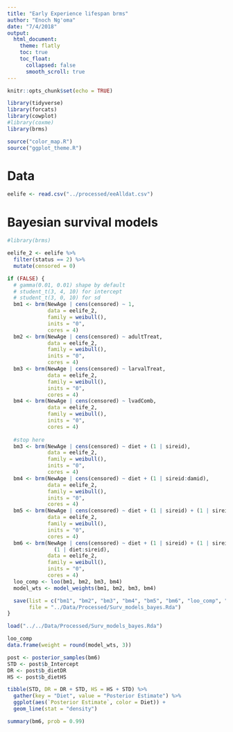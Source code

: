 ```yaml
---
title: "Early Experience lifespan brms"
author: "Enoch Ng'oma"
date: "7/4/2018"
output:
  html_document:
    theme: flatly
    toc: true
    toc_float:
      collapsed: false
      smooth_scroll: true
---
```



```r
knitr::opts_chunk$set(echo = TRUE)

library(tidyverse) 
library(forcats)
library(cowplot)
#library(coxme)
library(brms)

source("color_map.R")
source("ggplot_theme.R")
```

# Data

```r
eelife <- read.csv("../processed/eeAlldat.csv")
```

# Bayesian survival models

```r
#library(brms)

eelife_2 <- eelife %>% 
  filter(status == 2) %>% 
  mutate(censored = 0)

if (FALSE) {
  # gamma(0.01, 0.01) shape by default
  # student_t(3, 4, 10) for intercept
  # student_t(3, 0, 10) for sd
  bm1 <- brm(NewAge | cens(censored) ~ 1,
             data = eelife_2,
             family = weibull(),
             inits = "0",
             cores = 4)
  bm2 <- brm(NewAge | cens(censored) ~ adultTreat,
             data = eelife_2,
             family = weibull(),
             inits = "0",
             cores = 4)
  bm3 <- brm(NewAge | cens(censored) ~ larvalTreat,
             data = eelife_2,
             family = weibull(),
             inits = "0",
             cores = 4)
  bm4 <- brm(NewAge | cens(censored) ~ lvadComb,
             data = eelife_2,
             family = weibull(),
             inits = "0",
             cores = 4)
  
  #stop here
  bm3 <- brm(NewAge | cens(censored) ~ diet + (1 | sireid),
             data = eelife_2,
             family = weibull(),
             inits = "0",
             cores = 4)
  bm4 <- brm(NewAge | cens(censored) ~ diet + (1 | sireid:damid),
             data = eelife_2,
             family = weibull(),
             inits = "0",
             cores = 4)
  bm5 <- brm(NewAge | cens(censored) ~ diet + (1 | sireid) + (1 | sireid:damid),
             data = eelife_2,
             family = weibull(),
             inits = "0",
             cores = 4)
  bm6 <- brm(NewAge | cens(censored) ~ diet + (1 | sireid) + (1 | sireid:damid) +
               (1 | diet:sireid),
             data = eelife_2,
             family = weibull(),
             inits = "0",
             cores = 4)
  loo_comp <- loo(bm1, bm2, bm3, bm4)
  model_wts <- model_weights(bm1, bm2, bm3, bm4)

  save(list = c("bm1", "bm2", "bm3", "bm4", "bm5", "bm6", "loo_comp", "model_wts"),
       file = "../Data/Processed/Surv_models_bayes.Rda")
}
```

```r
load("../../Data/Processed/Surv_models_bayes.Rda")

loo_comp
data.frame(weight = round(model_wts, 3))
```

```r
post <- posterior_samples(bm6)
STD <- post$b_Intercept
DR <- post$b_dietDR
HS <- post$b_dietHS

tibble(STD, DR = DR + STD, HS = HS + STD) %>% 
  gather(key = "Diet", value = "Posterior Estimate") %>% 
  ggplot(aes(`Posterior Estimate`, color = Diet)) +
  geom_line(stat = "density")

summary(bm6, prob = 0.99)
```

